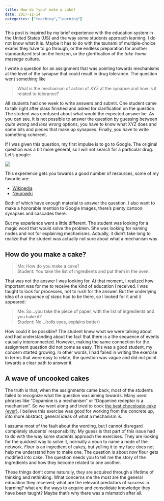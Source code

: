 ```yaml
---
title: How do *you* make a cake?
date: 2017-11-14
categories: ["teaching","learning"]
---
```


This post is inspired by my brief experience with the education system in the United States (US) and the way some students approach learning. I do not know what it is. Maybe it has to do with the tsunami of multiple-choice exams they have to go through, or the endless preparation for another standardized test on the horizon, or the glorification of the *take-home message* culture.

I wrote a question for an assignment that was pointing towards mechanisms at the level of the synapse that could result in drug tolerance. The question went something like

> What is the mechanism of action of XYZ at the synapse and how is it related to tolerance?

All students had one week to write answers and submit. One student came to talk right after class finished and asked for clarification on the question. The student was confused about what would the expected answer be. As you can see, it is not possible to answer the question by guessing between *quite wrong* and *less wrong* options; you have to know what XYZ does and some bits and pieces that make up synapses. Finally, you have to write something coherent.

If I was given this question, my first impulse is to go to Google. The original question was a bit more general, so I will not search for a particular drug. Let's google:

![](Google_Tolerance_Mechanisms.JPG){fig-align="center"}

This experience gets you towards a good number of resources, some of my favorite are:

-   [Wikipedia](https://en.wikipedia.org/wiki/Drug_tolerance)
-   [Neurowiki](http://neurowiki2013.wikidot.com/individual:tolerance)

Both of which have enough material to answer the question. I also want to make a honorable mention to Google Images, there's plenty cartoon synapses and cascades there.

But my experience went a little different. The student was looking for a magic word that would solve the problem. She was looking for naming nodes and not for explaining mechanisms. Actually, it didn't take long to realize that the student was actually not sure about what a mechanism was.

## How do you make a cake?

> Me: How do you make a cake?\
> Student: You take the list of ingredients and put them in the oven.

That was not the answer I was looking for. At that moment, I realized how important was for me to receive the kind of education I received. I was taught to look for processes, not to rush for the answer. But the underlying idea of *a sequence of steps* had to be there, so I looked for it and it appeared:

> Me: So...you take the piece of paper, with the list of ingredients and you bake it?\
> Student: No...(rolls eyes, explains better)

How could it be possible? The student knew what we were talking about and had understanding about the fact that there is a the sequence of events causally interconnected. However, making the same connection for the assignment question did not come as easy. This was a good student, my concern started growing. In other words, I had failed in writing the exercise in terms that were easy to relate, the question was vague and did not point towards a clear path to answer it.

## A wave of uncooked cakes

The truth is that, when the assignments came back, most of the students failed to recognize what the question was aiming towards. Many used phrases like "Dopamine is a mechanism" or "Dopamine receptor is a mechanism". So we went along and tried to cook [the best chocoloate cake {ever}](https://addapinch.com/the-best-chocolate-cake-recipe-ever/). I believe this exercise was good for working from the concrete up, into more abstract, general ideas of what a mechanism is.

I assume most of the fault about the wording, but I cannot disregard completely students' responsibility. My guess is that part of this issue had to do with the way some students approach the exercises. They are looking for the quickest way to solve it, normally a noun to name a node of the network. *Flour* is an ingredient of cakes, but yelling it to my face does not help me understand how to make one. The question is about *how* flour gets modified into cake. The question needs you to tell me the story of the ingredients and how they become related to one another.

These things don't come naturally, they are acquired through a lifetime of thinking and rethinking. What concerns me the most are the general education they received; what are the relevant predictors of success in learning? what are the ways to acquire and consolidate knowledge they have been taught? Maybe that's why there was a mismatch after all.
